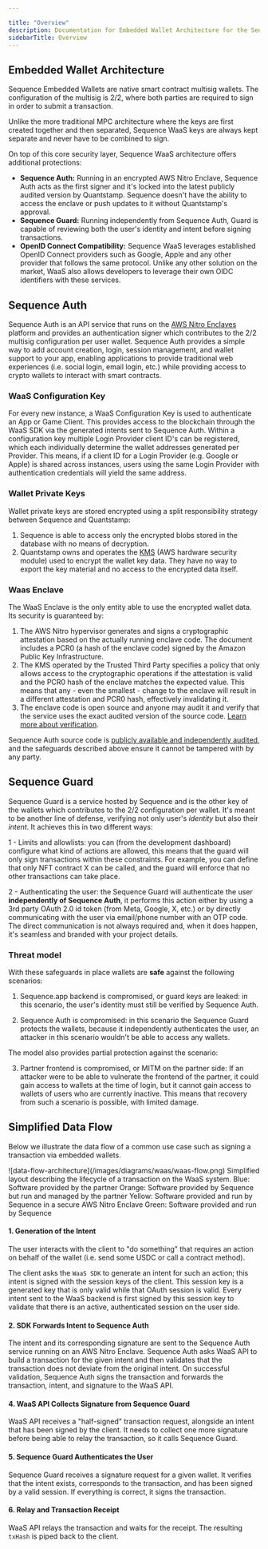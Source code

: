 ```yaml
---

title: "Overview"
description: Documentation for Embedded Wallet Architecture for the Sequence infrastructure stack for web3 gaming.
sidebarTitle: Overview
---
```




## Embedded Wallet Architecture

Sequence Embedded Wallets are native smart contract multisig wallets. The configuration of the multisig is 2/2, where both parties are required to sign in order to submit a transaction. 

Unlike the more traditional MPC architecture where the keys are first created together and then separated, Sequence WaaS keys are always kept separate and never have to be combined to sign.

On top of this core security layer, Sequence WaaS architecture offers additional protections:

- **Sequence Auth:** Running in an encrypted AWS Nitro Enclave, Sequence Auth acts as the first signer and it's locked into the latest publicly audited version by Quantstamp. Sequence doesn't have the ability to access the enclave or push updates to it without Quantstamp's approval.
- **Sequence Guard:** Running independently from Sequence Auth, Guard is capable of reviewing both the user's identity and intent before signing transactions.
- **OpenID Connect Compatibility:** Sequence WaaS leverages established OpenID Connect providers such as Google, Apple and any other provider that follows the same protocol. Unlike any other solution on the market, WaaS also allows developers to leverage their own OIDC identifiers with these services.

## Sequence Auth

Sequence Auth is an API service that runs on the [AWS Nitro Enclaves](https://aws.amazon.com/ec2/nitro/nitro-enclaves/) platform and provides an authentication signer which contributes to the 2/2 multisig configuration per user wallet. Sequence Auth provides a simple way to add account creation, login, session management, and wallet support to your app, enabling applications to provide traditional web experiences (i.e. social login, email login, etc.) while providing access to crypto wallets to interact with smart contracts.

### WaaS Configuration Key
For every new instance, a WaaS Configuration Key is used to authenticate an App or Game Client. This provides access to the blockchain through the WaaS SDK via the generated intents sent to Sequence Auth. Within a configuration key multiple Login Provider client ID's can be registered, which each individually determine the wallet addresses generated per Provider. This means, if a client ID for a Login Provider (e.g. Google or Apple) is shared across instances, users using the same Login Provider with authentication credentials will yield the same address. 

### Wallet Private Keys

Wallet private keys are stored encrypted using a split responsibility strategy between Sequence and Quantstamp:

1. Sequence is able to access only the encrypted blobs stored in the database with no means of decryption.
2. Quantstamp owns and operates the [KMS](https://aws.amazon.com/kms/) (AWS hardware security module) used to encrypt the wallet key data. They have no way to export the key material and no access to the encrypted data itself.

### Waas Enclave 

The WaaS Enclave is the only entity able to use the encrypted wallet data. Its security is guaranteed by:

1. The AWS Nitro hypervisor generates and signs a cryptographic attestation based on the actually running enclave code. The document includes a PCR0 (a hash of the enclave code) signed by the Amazon Public Key Infrastructure.
2. The KMS operated by the Trusted Third Party specifies a policy that only allows access to the cryptographic operations if the attestation is valid and the PCR0 hash of the enclave matches the expected value. This means that any - even the smallest - change to the enclave will result in a different attestation and PCR0 hash, effectively invalidating it.
3. The enclave code is open source and anyone may audit it and verify that the service uses the exact audited version of the source code. [Learn more about verification](/solutions_old/wallets/embedded-wallet/architecture/enclave-verification).

Sequence Auth source code is [publicly available and independently audited](https://github.com/0xsequence/waas-authenticator), and the safeguards described above ensure it cannot be tampered with by any party.

## Sequence Guard

Sequence Guard is a service hosted by Sequence and is the other key of the wallets which contributes to the 2/2 configuration per wallet. It's meant to be another line of defense, verifying not only user's _identity_ but also their _intent_. It achieves this in two different ways:

1 - Limits and allowlists: you can (from the development dashboard) configure what kind of actions are allowed, this means that the guard will only sign transactions within these constraints. For example, you can define that only NFT contract X can be called, and the guard will enforce that no other transactions can take place.

2 - Authenticating the user: the Sequence Guard will authenticate the user **independently of Sequence Auth**, it performs this action either by using a 3rd party OAuth 2.0 id token (from Meta, Google, X, etc.) or by directly communicating with the user via email/phone number with an OTP code. The direct communication is not always required and, when it does happen, it's seamless and branded with your project details.

### Threat model

With these safeguards in place wallets are **safe** against the following scenarios:

1. Sequence.app backend is compromised, or guard keys are leaked: in this scenario, the user's identity must still be verified by Sequence Auth.

2. Sequence Auth is compromised: in this scenario the Sequence Guard protects the wallets, because it independently authenticates the user, an attacker in this scenario wouldn't be able to access any wallets.

The model also provides partial protection against the scenario:

3. Partner frontend is compromised, or MITM on the partner side: If an attacker were to be able to vulnerate the frontend of the partner, it could gain access to wallets at the time of login, but it cannot gain access to wallets of users who are currently inactive. This means that recovery from such a scenario is possible, with limited damage.

## Simplified Data Flow
Below we illustrate the data flow of a common use case such as signing a transaction via embedded wallets.
<Frame>
![data-flow-architecture](/images/diagrams/waas/waas-flow.png)
</Frame>
<Note>
Simplified layout describing the lifecycle of a transaction on the WaaS system.
Blue: Software provided by the partner
Orange: Software provided by Sequence but run and managed by the partner
Yellow: Software provided and run by Sequence in a secure AWS Nitro Enclave
Green: Software provided and run by Sequence
</Note>

#### 1. Generation of the Intent

The user interacts with the client to "do something" that requires an action on behalf of the wallet (i.e. send some USDC or call a contract method).

The client asks the `WaaS SDK` to generate an intent for such an action; this intent is signed with the session keys of the client. This session key is a generated key that is only valid while that OAuth session is valid. Every intent sent to the WaaS backend is first signed by this session key to validate that there is an active, authenticated session on the user side.

#### 2. SDK Forwards Intent to Sequence Auth

The intent and its corresponding signature are sent to the Sequence Auth service running on an AWS Nitro Enclave. 
Sequence Auth asks WaaS API to build a transaction for the given intent and then validates that the transaction does not deviate from the original intent. On successful validation, Sequence Auth signs the transaction and forwards the transaction, intent, and signature to the WaaS API.

#### 4. WaaS API Collects Signature from Sequence Guard

WaaS API receives a "half-signed" transaction request, alongside an intent that has been signed by the client. It needs to collect one more signature before being able to relay the transaction, so it calls Sequence Guard.

#### 5. Sequence Guard Authenticates the User

Sequence Guard receives a signature request for a given wallet. It verifies that the intent exists, corresponds to the transaction, and has been signed by a valid session. If everything is correct, it signs the transaction.

#### 6. Relay and Transaction Receipt

WaaS API relays the transaction and waits for the receipt. The resulting `txHash` is piped back to the client.